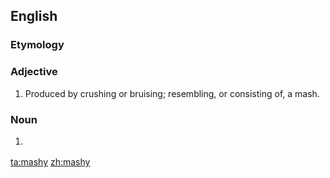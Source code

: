 ==English==

===Etymology===
{{suffix|mash|y|lang=en}}

===Adjective===
{{en-adj}}

# Produced by crushing or bruising; resembling, or consisting of, a mash.

===Noun===
{{en-noun|mashies}}

# {{alt form|mashie|lang=en}} {{qualifier|golf club}}

[[ta:mashy]]
[[zh:mashy]]